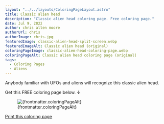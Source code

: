 ```yaml
---
layout: "../../layouts/ColoringPageLayout.astro"
title: Classic alien head
description: "Classic alien head coloring page. Free coloring page."
date: Jul 9, 2022
author: chris allen moore
authorUrl: chris
authorImage: chris.jpg
featuredImage: classic-alien-head-split-screen.webp
featuredImageAlt: Classic alien head (original)
coloringPageImage: classic-alien-head-coloring-page.webp
coloringPageAlt: Classic alien head coloring page (original)
tags:
  - Coloring Pages
  - Aliens
---
```


Anybody familiar with UFOs and aliens will recognize this classic alien head.

Get this FREE coloring page below. ↓

<figure class="text-center mt-0">
  <img
    src={`/images/coloring-pages/${frontmatter.coloringPageImage}`}
    alt={frontmatter.coloringPageAlt}
    class="w-full"
  />
  <figcaption class="text-sm">{frontmatter.coloringPageAlt}</figcaption>
</figure>

<div class="text-center">
  <a
    target="_blank"
    href={`/images/coloring-pages/${frontmatter.coloringPageImage}/`}
    class="no-underline bg-paradiso-600 hover:bg-paradiso-700 text-white py-4 px-5 rounded-full leading-normal"
  >
    <span>Print this coloring page</span>
  </a>
</div>

